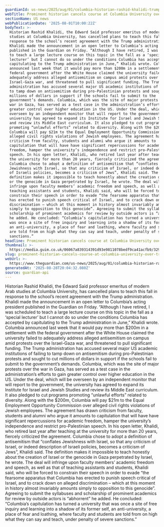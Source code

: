 ```yaml
---
guardianId: us-news/2025/aug/01/columbia-historian-rashid-khalidi-trump
webTitle: Prominent historian cancels course at Columbia University over Trump deal
sectionName: US news
webPublicationDate: '2025-08-01T10:00:22Z'
bodyText: >-
  Historian Rashid Khalidi, the Edward Said professor emeritus of modern Arab
  studies at Columbia University, has cancelled plans to teach this fall in
  response to the school’s recent agreement with the Trump administration.
  Khalidi made the announcement in an open letter to Columbia’s acting president
  published in the Guardian on Friday. “Although I have retired, I was scheduled
  to teach a large lecture course on this topic in the fall as a ‘special
  lecturer’ but I cannot do so under the conditions Columbia has accepted by
  capitulating to the Trump administration in June,” Khalidi wrote. Columbia
  announced last week that it would pay more than $200m in a settlement with the
  federal government after the White House claimed the university failed to
  adequately address alleged antisemitism on campus amid protests over the
  Israel-Gaza war, and threatened to pull significant funding. The Trump
  administration has accused several major US academic institutions of failing
  to tamp down on antisemitism during pro-Palestinian protests and sought to cut
  millions of dollars in support if the schools fail to submit to the
  government’s demands. Columbia, which was the site of major protests over the
  war in Gaza, has served as a test case in the administration’s efforts to gain
  greater control over higher education in the US. Under the deal, which will be
  overseen by an independent monitor that will report to the government, the
  university has agreed to expand its Institute for Israel and Jewish Studies
  and review its Middle East curriculum. It also pledged to cut programs
  promoting “unlawful efforts” related to diversity. Along with the $200m,
  Columbia will pay $21m to the Equal Employment Opportunity Commission over
  alleged civil rights violations of Jewish employees. The agreement has drawn
  criticism from faculty, students and alumni who argue it amounts to
  capitulation that will have have significant repercussions for academic
  freedom, hamper the university’s independence and restrict pro-Palestinian
  speech. In his open letter, Khalidi, who retired last year after teaching at
  the university for more than 20 years, fiercely criticized the agreement.
  Columbia chose to adopt a definition of antisemitism that “conflates
  Jewishness with Israel, so that any criticism of Israel, or indeed description
  of Israeli policies, becomes a criticism of Jews”, Khalidi said. The
  definition makes it impossible to teach honestly about the creation of Israel
  or the genocide in Gaza perpetrated by Israel, he wrote. The deal will
  infringe upon faculty members’ academic freedom and speech, as well as that of
  teaching assistants and students, Khalidi said, who will be forced to
  constrain their speech in order to evade “the fearsome apparatus that Columbia
  has erected to punish speech critical of Israel, and to crack down on alleged
  discrimination – which at this moment in history almost invariably amounts
  simply to opposition to this genocide”. Agreeing to submit the syllabuses and
  scholarship of prominent academics for review by outside actors is “abhorrent”
  he added. He concluded: “Columbia’s capitulation has turned a university that
  was once a site of free inquiry and learning into a shadow of its former self,
  an anti-university, a place of fear and loathing, where faculty and students
  are told from on high what they can say and teach, under penalty of severe
  sanctions.”
headline: Prominent historian cancels course at Columbia University over Trump deal
thumbnail: >-
  https://media.guim.co.uk/06067a839314391d93e9811078bedf9ca41acfb9/329_0_4640_3712/500.jpg
slug: prominent-historian-cancels-course-at-columbia-university-over-trump-deal
webUrl: >-
  https://www.theguardian.com/us-news/2025/aug/01/columbia-historian-rashid-khalidi-trump
generatedAt: '2025-08-28T20:04:32.080Z'
source: guardian-api
---
```

Historian Rashid Khalidi, the Edward Said professor emeritus of modern Arab studies at Columbia University, has cancelled plans to teach this fall in response to the school’s recent agreement with the Trump administration. Khalidi made the announcement in an open letter to Columbia’s acting president published in the Guardian on Friday. “Although I have retired, I was scheduled to teach a large lecture course on this topic in the fall as a ‘special lecturer’ but I cannot do so under the conditions Columbia has accepted by capitulating to the Trump administration in June,” Khalidi wrote. Columbia announced last week that it would pay more than $200m in a settlement with the federal government after the White House claimed the university failed to adequately address alleged antisemitism on campus amid protests over the Israel-Gaza war, and threatened to pull significant funding. The Trump administration has accused several major US academic institutions of failing to tamp down on antisemitism during pro-Palestinian protests and sought to cut millions of dollars in support if the schools fail to submit to the government’s demands. Columbia, which was the site of major protests over the war in Gaza, has served as a test case in the administration’s efforts to gain greater control over higher education in the US. Under the deal, which will be overseen by an independent monitor that will report to the government, the university has agreed to expand its Institute for Israel and Jewish Studies and review its Middle East curriculum. It also pledged to cut programs promoting “unlawful efforts” related to diversity. Along with the $200m, Columbia will pay $21m to the Equal Employment Opportunity Commission over alleged civil rights violations of Jewish employees. The agreement has drawn criticism from faculty, students and alumni who argue it amounts to capitulation that will have have significant repercussions for academic freedom, hamper the university’s independence and restrict pro-Palestinian speech. In his open letter, Khalidi, who retired last year after teaching at the university for more than 20 years, fiercely criticized the agreement. Columbia chose to adopt a definition of antisemitism that “conflates Jewishness with Israel, so that any criticism of Israel, or indeed description of Israeli policies, becomes a criticism of Jews”, Khalidi said. The definition makes it impossible to teach honestly about the creation of Israel or the genocide in Gaza perpetrated by Israel, he wrote. The deal will infringe upon faculty members’ academic freedom and speech, as well as that of teaching assistants and students, Khalidi said, who will be forced to constrain their speech in order to evade “the fearsome apparatus that Columbia has erected to punish speech critical of Israel, and to crack down on alleged discrimination – which at this moment in history almost invariably amounts simply to opposition to this genocide”. Agreeing to submit the syllabuses and scholarship of prominent academics for review by outside actors is “abhorrent” he added. He concluded: “Columbia’s capitulation has turned a university that was once a site of free inquiry and learning into a shadow of its former self, an anti-university, a place of fear and loathing, where faculty and students are told from on high what they can say and teach, under penalty of severe sanctions.”
